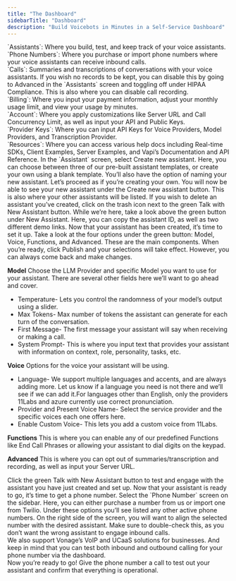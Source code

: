 ```yaml
---
title: "The Dashboard"
sidebarTitle: "Dashboard"
description: "Build Voicebots in Minutes in a Self-Service Dashboard"
---
```

<Card title="The Sidebar">
`Assistants`: Where you build, test, and keep track of your voice assistants.
<br />
`Phone Numbers`: Where you purchase or import phone numbers where your voice assistants can receive inbound calls.
<br />
`Calls`:  Summaries and transcriptions of conversations with your voice assistants. If you wish no records to be kept, you can disable this by going to Advanced in the `Assistants` screen and toggling off under HIPAA Compliance. This is also where you can disable call recording.
<br />
`Billing`: Where you input your payment information, adjust your monthly usage limit, and view your usage by minutes.
<br />
`Account`: Where you apply customizations like Server URL and Call Concurrency Limit, as well as input your API and Public Keys. 
<br />
`Provider Keys`: Where you can input API Keys for Voice Providers, Model Providers, and Transcription Provider.
<br />
`Resources`: Where you can access various help docs including Real-time SDKs, Client Examples, Server Examples, and Vapi’s Documentation and API Reference.
</Card>

<Accordion title="Building a Voice Assistant">
<Steps>
<Step title="First Step">
In the `Assistant` screen, select Create new assistant. Here, you can choose between three of our pre-built assistant templates, or create your own using a blank template. You’ll also have the option of naming your new assistant. Let’s proceed as if you’re creating your own.
</Step>
<Step title="Second Step">
You will now be able to see your new assistant under the Create new assistant button. This is also where your other assistants will be listed. If you wish to delete an assistant you’ve created, click on the trash icon next to the green Talk with New Assistant button. While we’re here, take a look above the green button under New Assistant. Here, you can copy the assistant ID, as well as two different demo links. 
</Step>
<Step title="Third Step">
Now that your assistant has been created, it’s time to set it up. Take a look at the four options under the green button: Model, Voice, Functions, and Advanced. These are the main components. When you’re ready, click Publish and your selections will take effect. 
However, you can always come back and make changes.

**Model**
Choose the LLM Provider and specific Model you want to use for your assistant. There are several other fields here we’ll want to go ahead and cover.
- Temperature- Lets you control the randomness of your model’s output using a slider.
- Max Tokens- Max number of tokens the assistant can generate for each turn of the conversation. 
- First Message- The first message your assistant will say when receiving or making a call.
- System Prompt- This is where you input text that provides your assistant with information on context, role, personality, tasks, etc. 

**Voice**
Options for the voice your assistant will be using.
-  Language- We support multiple languages and accents, and are always adding more. Let us know if a language you need is not there and we’ll see if we can add it.<Info>For languages other than English, only the providers 11Labs and azure currently use correct pronunciation.</Info>
-  Provider and Present Voice Name- Select the service provider and the specific voices each one offers here.
- Enable Custom Voice- This lets you add a custom voice from 11Labs.

**Functions**
This is where you can enable any of our predefined Functions like End Call Phrases or allowing your assistant to dial digits on the keypad. 

**Advanced**
This is where you can opt out of summaries/transcription and recording, as well as input your Server URL.
</Step>

<Step title="Fourth Step">
Click the green Talk with New Assistant button to test and engage with the assistant you have just created and set up.
</Step>
</Steps>
</Accordion>

<Card title="Getting a Phone Number">
Now that your assistant is ready to go, it’s time to get a phone number. Select the `Phone Number` screen on the sidebar. Here, you can either purchase a number from us or import one from Twilio. Under these options you’ll see listed any other active phone numbers. On the right side of the screen, you will want to align the selected number with the desired assistant. Make sure to double-check this, as you don’t want the wrong assistant to engage inbound calls. 
<br />
We also support Vonage’s VoIP and UCaaS solutions for businesses. And keep in mind that you can test both inbound and outbound calling for your phone number via the dashboard. 
<br />
Now you’re ready to go! Give the phone number a call to test out your assistant and confirm that everything is operational. 
</Card>
